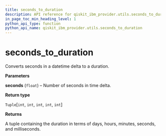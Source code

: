 ```yaml
---
title: seconds_to_duration
description: API reference for qiskit_ibm_provider.utils.seconds_to_duration
in_page_toc_min_heading_level: 1
python_api_type: function
python_api_name: qiskit_ibm_provider.utils.seconds_to_duration
---
```


<span id="seconds-to-duration" />

# seconds\_to\_duration

<Function id="qiskit_ibm_provider.utils.seconds_to_duration" isDedicatedPage={true} github="https://github.com/qiskit/qiskit-ibm-provider/tree/stable/0.9/qiskit_ibm_provider/utils/converters.py" signature="seconds_to_duration(seconds)">
  Converts seconds in a datetime delta to a duration.

  **Parameters**

  **seconds** (`float`) – Number of seconds in time delta.

  **Return type**

  `Tuple`\[`int`, `int`, `int`, `int`, `int`]

  **Returns**

  A tuple containing the duration in terms of days, hours, minutes, seconds, and milliseconds.
</Function>

